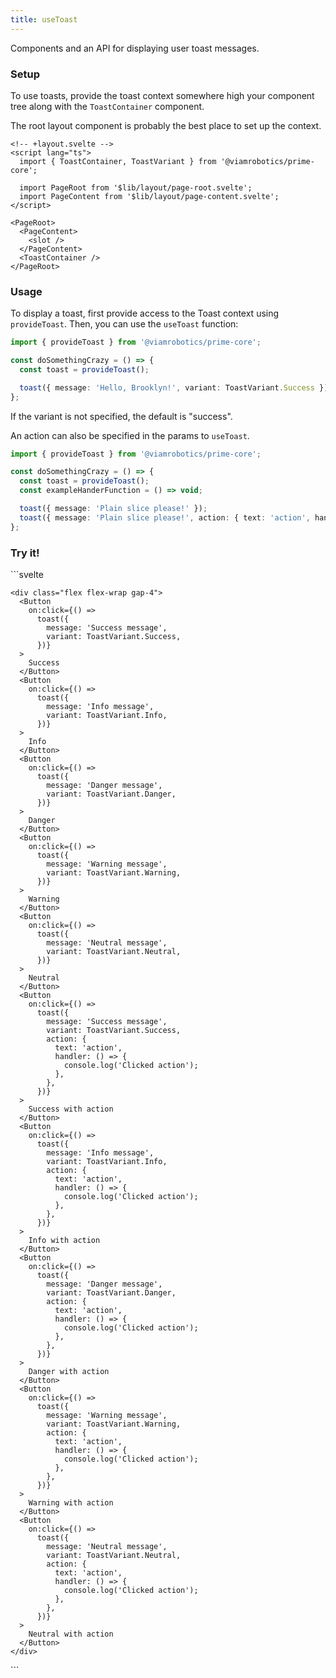 ```yaml
---
title: useToast
---
```



Components and an API for displaying user toast messages.

### Setup

To use toasts, provide the toast context somewhere high your component tree along with the `ToastContainer` component.

The root layout component is probably the best place to set up the context.

```svelte
<!-- +layout.svelte -->
<script lang="ts">
  import { ToastContainer, ToastVariant } from '@viamrobotics/prime-core';

  import PageRoot from '$lib/layout/page-root.svelte';
  import PageContent from '$lib/layout/page-content.svelte';
</script>

<PageRoot>
  <PageContent>
    <slot />
  </PageContent>
  <ToastContainer />
</PageRoot>
```

### Usage

To display a toast, first provide access to the Toast context using `provideToast`. Then, you can use the `useToast` function:

```ts
import { provideToast } from '@viamrobotics/prime-core';

const doSomethingCrazy = () => {
  const toast = provideToast();

  toast({ message: 'Hello, Brooklyn!', variant: ToastVariant.Success });
};
```

If the variant is not specified, the default is "success".

An action can also be specified in the params to `useToast`.

```ts
import { provideToast } from '@viamrobotics/prime-core';

const doSomethingCrazy = () => {
  const toast = provideToast();
  const exampleHanderFunction = () => void;

  toast({ message: 'Plain slice please!' });
  toast({ message: 'Plain slice please!', action: { text: 'action', handler: exampleHandlerFunction } });
};
```

### Try it!

<Example>
  <ToastComponent slot="component" client:load />
  ```svelte
  <div class="flex flex-col">
    <ToastContainer />

    <div class="flex flex-wrap gap-4">
      <Button
        on:click={() =>
          toast({
            message: 'Success message',
            variant: ToastVariant.Success,
          })}
      >
        Success
      </Button>
      <Button
        on:click={() =>
          toast({
            message: 'Info message',
            variant: ToastVariant.Info,
          })}
      >
        Info
      </Button>
      <Button
        on:click={() =>
          toast({
            message: 'Danger message',
            variant: ToastVariant.Danger,
          })}
      >
        Danger
      </Button>
      <Button
        on:click={() =>
          toast({
            message: 'Warning message',
            variant: ToastVariant.Warning,
          })}
      >
        Warning
      </Button>
      <Button
        on:click={() =>
          toast({
            message: 'Neutral message',
            variant: ToastVariant.Neutral,
          })}
      >
        Neutral
      </Button>
      <Button
        on:click={() =>
          toast({
            message: 'Success message',
            variant: ToastVariant.Success,
            action: {
              text: 'action',
              handler: () => {
                console.log('Clicked action');
              },
            },
          })}
      >
        Success with action
      </Button>
      <Button
        on:click={() =>
          toast({
            message: 'Info message',
            variant: ToastVariant.Info,
            action: {
              text: 'action',
              handler: () => {
                console.log('Clicked action');
              },
            },
          })}
      >
        Info with action
      </Button>
      <Button
        on:click={() =>
          toast({
            message: 'Danger message',
            variant: ToastVariant.Danger,
            action: {
              text: 'action',
              handler: () => {
                console.log('Clicked action');
              },
            },
          })}
      >
        Danger with action
      </Button>
      <Button
        on:click={() =>
          toast({
            message: 'Warning message',
            variant: ToastVariant.Warning,
            action: {
              text: 'action',
              handler: () => {
                console.log('Clicked action');
              },
            },
          })}
      >
        Warning with action
      </Button>
      <Button
        on:click={() =>
          toast({
            message: 'Neutral message',
            variant: ToastVariant.Neutral,
            action: {
              text: 'action',
              handler: () => {
                console.log('Clicked action');
              },
            },
          })}
      >
        Neutral with action
      </Button>
    </div>

  </div>
  ```
</Example>
